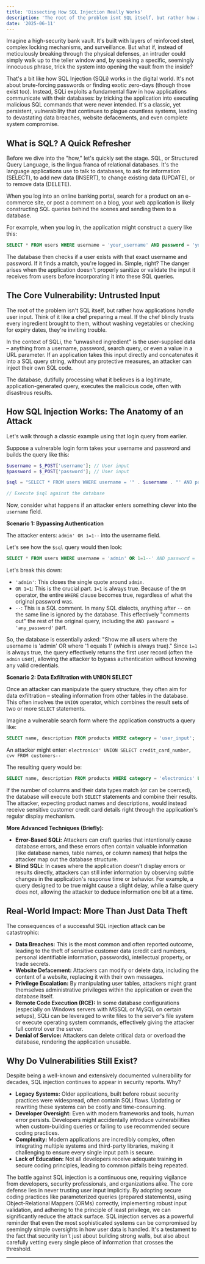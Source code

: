 ```yaml
---
title: 'Dissecting How SQL Injection Really Works'
description: 'The root of the problem isnt SQL itself, but rather how applications handle user input. Think of it like a chef preparing a meal. If the chef blindly trusts every ingredient brought to them, without washing vegetables or checking for expiry dates, theyre inviting trouble.'
date: '2025-06-11'
---
```


Imagine a high-security bank vault. It's built with layers of reinforced steel, complex locking mechanisms, and surveillance. But what if, instead of meticulously breaking through the physical defenses, an intruder could simply walk up to the teller window and, by speaking a specific, seemingly innocuous phrase, trick the system into opening the vault from the inside?

That's a bit like how SQL Injection (SQLi) works in the digital world. It's not about brute-forcing passwords or finding exotic zero-days (though those exist too). Instead, SQLi exploits a fundamental flaw in how applications communicate with their databases: by tricking the application into executing malicious SQL commands that were never intended. It's a classic, yet persistent, vulnerability that continues to plague countless systems, leading to devastating data breaches, website defacements, and even complete system compromise.

## What is SQL? A Quick Refresher

Before we dive into the "how," let's quickly set the stage. SQL, or Structured Query Language, is the lingua franca of relational databases. It's the language applications use to talk to databases, to ask for information (SELECT), to add new data (INSERT), to change existing data (UPDATE), or to remove data (DELETE).

When you log into an online banking portal, search for a product on an e-commerce site, or post a comment on a blog, your web application is likely constructing SQL queries behind the scenes and sending them to a database.

For example, when you log in, the application might construct a query like this:

```sql
SELECT * FROM users WHERE username = 'your_username' AND password = 'your_password';
```

The database then checks if a user exists with that exact username and password. If it finds a match, you're logged in. Simple, right? The danger arises when the application doesn't properly sanitize or validate the input it receives from users before incorporating it into these SQL queries.

## The Core Vulnerability: Untrusted Input

The root of the problem isn't SQL itself, but rather how applications *handle* user input. Think of it like a chef preparing a meal. If the chef blindly trusts every ingredient brought to them, without washing vegetables or checking for expiry dates, they're inviting trouble.

In the context of SQLi, the "unwashed ingredient" is the user-supplied data – anything from a username, password, search query, or even a value in a URL parameter. If an application takes this input directly and concatenates it into a SQL query string, without any protective measures, an attacker can inject their own SQL code.

The database, dutifully processing what it believes is a legitimate, application-generated query, executes the malicious code, often with disastrous results.

## How SQL Injection Works: The Anatomy of an Attack

Let's walk through a classic example using that login query from earlier.

Suppose a vulnerable login form takes your username and password and builds the query like this:

```php
$username = $_POST['username']; // User input
$password = $_POST['password']; // User input

$sql = "SELECT * FROM users WHERE username = '" . $username . "' AND password = '" . $password . "';";

// Execute $sql against the database
```

Now, consider what happens if an attacker enters something clever into the `username` field.

**Scenario 1: Bypassing Authentication**

The attacker enters: `admin' OR 1=1--` into the username field.

Let's see how the `$sql` query would then look:

```sql
SELECT * FROM users WHERE username = 'admin' OR 1=1--' AND password = 'any_password';
```

Let's break this down:

*   `'admin'`: This closes the single quote around `admin`.
*   `OR 1=1`: This is the crucial part. `1=1` is always true. Because of the `OR` operator, the entire `WHERE` clause becomes true, regardless of what the original password was.
*   `--`: This is a SQL comment. In many SQL dialects, anything after `--` on the same line is ignored by the database. This effectively "comments out" the rest of the original query, including the `AND password = 'any_password'` part.

So, the database is essentially asked: "Show me all users where the username is 'admin' OR where '1 equals 1' (which is always true)." Since `1=1` is always true, the query effectively returns the first user record (often the `admin` user), allowing the attacker to bypass authentication without knowing any valid credentials.

**Scenario 2: Data Exfiltration with UNION SELECT**

Once an attacker can manipulate the query structure, they often aim for data exfiltration – stealing information from other tables in the database. This often involves the `UNION` operator, which combines the result sets of two or more `SELECT` statements.

Imagine a vulnerable search form where the application constructs a query like:

```sql
SELECT name, description FROM products WHERE category = 'user_input';
```

An attacker might enter: `electronics' UNION SELECT credit_card_number, cvv FROM customers--`

The resulting query would be:

```sql
SELECT name, description FROM products WHERE category = 'electronics' UNION SELECT credit_card_number, cvv FROM customers--;
```

If the number of columns and their data types match (or can be coerced), the database will execute both `SELECT` statements and combine their results. The attacker, expecting product names and descriptions, would instead receive sensitive customer credit card details right through the application's regular display mechanism.

**More Advanced Techniques (Briefly):**

*   **Error-Based SQLi:** Attackers can craft queries that intentionally cause database errors, and these errors often contain valuable information (like database names, table names, or column names) that helps the attacker map out the database structure.
*   **Blind SQLi:** In cases where the application doesn't display errors or results directly, attackers can still infer information by observing subtle changes in the application's response time or behavior. For example, a query designed to be true might cause a slight delay, while a false query does not, allowing the attacker to deduce information one bit at a time.

## Real-World Impact: More Than Just Data Theft

The consequences of a successful SQL injection attack can be catastrophic:

*   **Data Breaches:** This is the most common and often reported outcome, leading to the theft of sensitive customer data (credit card numbers, personal identifiable information, passwords), intellectual property, or trade secrets.
*   **Website Defacement:** Attackers can modify or delete data, including the content of a website, replacing it with their own messages.
*   **Privilege Escalation:** By manipulating user tables, attackers might grant themselves administrative privileges within the application or even the database itself.
*   **Remote Code Execution (RCE):** In some database configurations (especially on Windows servers with MSSQL or MySQL on certain setups), SQLi can be leveraged to write files to the server's file system or execute operating system commands, effectively giving the attacker full control over the server.
*   **Denial of Service:** Attackers can delete critical data or overload the database, rendering the application unusable.

## Why Do Vulnerabilities Still Exist?

Despite being a well-known and extensively documented vulnerability for decades, SQL injection continues to appear in security reports. Why?

*   **Legacy Systems:** Older applications, built before robust security practices were widespread, often contain SQLi flaws. Updating or rewriting these systems can be costly and time-consuming.
*   **Developer Oversight:** Even with modern frameworks and tools, human error persists. Developers might accidentally introduce vulnerabilities when custom-building queries or failing to use recommended secure coding practices.
*   **Complexity:** Modern applications are incredibly complex, often integrating multiple systems and third-party libraries, making it challenging to ensure every single input path is secure.
*   **Lack of Education:** Not all developers receive adequate training in secure coding principles, leading to common pitfalls being repeated.

The battle against SQL injection is a continuous one, requiring vigilance from developers, security professionals, and organizations alike. The core defense lies in never trusting user input implicitly. By adopting secure coding practices like parameterized queries (prepared statements), using Object-Relational Mappers (ORMs) correctly, implementing robust input validation, and adhering to the principle of least privilege, we can significantly reduce the attack surface. SQL injection serves as a powerful reminder that even the most sophisticated systems can be compromised by seemingly simple oversights in how user data is handled. It's a testament to the fact that security isn't just about building strong walls, but also about carefully vetting every single piece of information that crosses the threshold.

---

